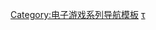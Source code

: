 {{Navbox
| name=寂静岭系列
| title=[[寂静岭系列|-{zh-cn:寂静岭; zh-hk:鬼魅山房; zh-tw:沉默之丘;}-系列]]
| state = {{{state|autocollapse}}}
| bodyclass=hlist
| belowclass=hlist

| group1 = 电子游戏
| list1 =
* [[寂静岭 (游戏)|-{zh-cn:寂静岭; zh-hk:鬼魅山房; zh-tw:沉默之丘;}-]]
* [[沉默之丘2|2]]
* [[寂静岭3|3]]
* [[沉默之丘4：密室驚魂|4：密室]]
* [[沉默之丘：起源|起源]]
* [[沉默之丘：歸鄉|歸鄉]]
* [[沉默之丘：破碎記憶|破碎記憶]]
* [[沉默之丘：驟雨|暴雨]]


| group2 = 宣传试玩
| list2 =
* [[P.T.]]

| group3 = 改編电影
| list3 =
* [[寂静岭 (电影)|-{zh-cn:寂静岭; zh-hk:鬼魅山房; zh-tw:沉默之丘;}-]]
* [[沉默之丘：啟示錄3D|-{zh-cn:寂静岭2;zh-hk:3D鬼魅山房2;zh-tw:沉默之丘2：啟示錄}-]]

| group4 = 製作群
| list4 =
* [[科樂美]]
* [[Team Silent]]
* [[山岡晃]]
* [[伊藤暢達]]

| group5 = 作品角色
| list5 =
* [[三角頭]]
* [[希瑟·梅森]]

| group6 = 相關
| list6 =
* [[黎明死線]]
}}<noinclude>
{{collapsible option}}

{{DEFAULTSORT:Silent Hill}}
[[Category:电子游戏系列导航模板]]
[[Category:寂静岭系列|τ]]
</noinclude>
